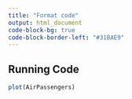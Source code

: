 ```yaml
---
title: "Format code"
output: html_document
code-block-bg: true
code-block-border-left: "#31BAE9"
---
```



## Running Code

```r
plot(AirPassengers)
```

